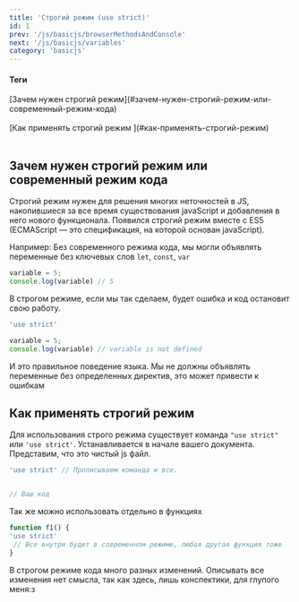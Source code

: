 ```yaml
---
title: 'Строгий режим (use strict)'
id: 1
prev: '/js/basicjs/browserMethodsAndConsole'
next: '/js/basicjs/variables'
category: 'basicjs'
---
```


#### Теги
<div className = 'tag_js'> [Зачем нужен строгий режим](#зачем-нужен-строгий-режим-или-современный-режим-кода) </div>  <br/>
<div className = 'tag_js'> [Как применять строгий режим ](#как-применять-строгий-режим) </div>  <br/>





## Зачем нужен строгий режим или современный режим кода ##
Строгий режим нужен для решения многих неточностей в JS, накопившиеся за все время существования javaScript и добавления в него нового функционала.
Появился строгий режим вместе с ES5 (ECMAScript — это спецификация, на которой основан javaScript).

Например:
Без современного режима кода, мы могли объявлять переменные без ключевых слов `let`, `const`, `var`
```javascript
variable = 5;
console.log(variable) // 5
```
В строгом режиме, если мы так сделаем, будет ошибка и код остановит свою работу.
```javascript
'use strict'

variable = 5; 
console.log(variable) // variable is not defined
```
И это правильное поведение языка. Мы не должны объявлять переменные без определенных директив, это может привести к ошибкам
 ## Как применять строгий режим ##
 Для использования строго режима существует команда `"use strict"` или `'use strict'`.  Устанавливается в начале вашего документа.
 Представим, что это чистый js файл.
 ```javascript
 'use strict' // Прописываем команда и все.
 
 
 // Ваш код
 ```
 Так же можно использовать отдельно в функциях
  ```javascript
  function f1() {
  'use strict'
   // Все внутри будет в современном режиме, любая другая функция тоже
  }
  ```
  В строгом режиме кода много разных изменений. Описывать все изменения нет смысла, так как здесь, лишь конспектики, для глупого меня:з<br/>
